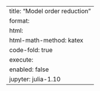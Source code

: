 ---
title: "Model order reduction"
format:
    html:
        html-math-method: katex
        code-fold: true
execute:
    enabled: false
jupyter: julia-1.10
---